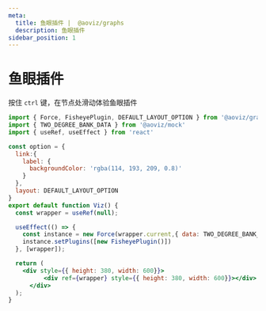```yaml
---
meta:
  title: 鱼眼插件 |  @aoviz/graphs
  description: 鱼眼插件
sidebar_position: 1
---
```


# 鱼眼插件

按住 `ctrl` 键，在节点处滑动体验鱼眼插件 

```jsx live=true template=imperative
import { Force, FisheyePlugin, DEFAULT_LAYOUT_OPTION } from '@aoviz/graphs';
import { TWO_DEGREE_BANK_DATA } from '@aoviz/mock'
import { useRef, useEffect } from 'react'

const option = {
  link:{
    label: {
      backgroundColor: 'rgba(114, 193, 209, 0.8)' 
    }
  },
  layout: DEFAULT_LAYOUT_OPTION
}
export default function Viz() {
  const wrapper = useRef(null);

  useEffect(() => {
    const instance = new Force(wrapper.current,{ data: TWO_DEGREE_BANK_DATA, option });
    instance.setPlugins([new FisheyePlugin()])
  }, [wrapper]);

  return (
    <div style={{ height: 380, width: 600}}>
		  <div ref={wrapper} style={{ height: 380, width: 600}}></div>
	  </div>
  );
}

```
